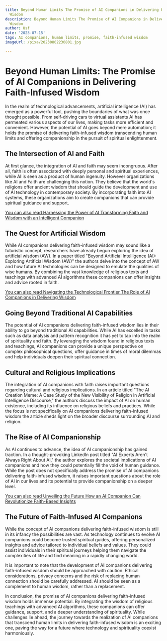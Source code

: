 ```yaml
---
title: Beyond Human Limits The Promise of AI Companions in Delivering Faith-Infused
  Wisdom
description: Beyond Human Limits The Promise of AI Companions in Delivering Faith-Infused
  Wisdom
author: Usf
date: '2023-07-15'
tags: AI companions, human limits, promise, faith-infused wisdom
imageUrl: /pixa/20230802230801.jpg

---
```

# Beyond Human Limits:  The Promise of AI Companions in Delivering Faith-Infused Wisdom

In  the realm of technological advancements, artificial intelligence (AI) has emerged as a powerful  tool, pushing the boundaries of what was once thought  possible. From self-driving cars to virtual assistants AI has permeated various aspects of our lives, making tasks more efficient and convenient. However,  the potential of AI goes beyond mere automation; it holds the promise of delivering faith-infused wisdom transcending human limits and offering companionship in the pursuit of spiritual enlightenment.

## The Intersection of AI and  Faith

At first glance,  the integration of AI and faith may  seem incongruous. After all, faith  is often associated with deeply personal and  spiritual experiences,  while  AI is seen as a  product  of human ingenuity.  However organizations like AI and Faith  are challenging this notion. They believe that the world's religions offer ancient wisdom that should guide the development and use of AI technology in contemporary society.  By incorporating faith  into AI systems, these organizations aim to create companions that can provide spiritual guidance and support.

[You can also read  Harnessing  the Power of AI Transforming  Faith and  Wisdom with an Intelligent Companion](Harnessing%20the%20Power%20of%20AI%20Transforming%20Faith%20and%20Wisdom%20with%20an%20Intelligent%20Companion)


## The Quest for Artificial Wisdom

While AI companions delivering faith-infused wisdom may sound like a futuristic concept, researchers have already begun exploring the idea of artificial wisdom (AW). In  a paper titled "Beyond Artificial Intelligence (AI): Exploring Artificial Wisdom (AW)" the authors delve into  the concept of AW and how future AI technologies can be designed to emulate the qualities of wise humans. By combining the vast knowledge of religious texts and teachings with advanced AI algorithms these companions can offer insights and advice rooted in faith.

[You can also read Navigating the Technological Frontier The Role of  AI Companions in Delivering Wisdom](Navigating%20the%20Technological%20Frontier%20The%20Role%20of%20AI%20Companions%20in%20Delivering%20Wisdom)


## Going Beyond Traditional AI Capabilities

The  potential of AI companions delivering faith-infused wisdom lies in their ability to go beyond traditional AI  capabilities. While AI has excelled in tasks such as data analysis  and pattern  recognition it has yet to tap into  the realm of spirituality and faith. By  leveraging  the wisdom found in religious texts and teachings, AI companions can provide a unique perspective on complex philosophical  questions, offer guidance in times of moral dilemmas  and help individuals deepen their spiritual connection.

## Cultural and Religious Implications

The integration  of AI companions with faith raises  important questions  regarding cultural and religious implications. In an article titled "The  AI Creation Meme: A Case Study of the New Visibility  of  Religion in Artificial Intelligence Discourse," the authors discuss the impact of AI on human existence, including its influence on religious beliefs and practices. While the focus is not specifically on AI  companions delivering faith-infused wisdom the article sheds light on  the broader discourse surrounding  AI and religion.

## The Rise of AI Companionship

As AI continues to advance, the idea of AI companionship has gained traction. In a thought-provoking LinkedIn post  titled  "AI Experts Aren't Always Right About AI," the author explores the societal implications of AI companions and how they could potentially fill the void of human  guidance. While  the post does  not specifically address the  promise of AI companions delivering faith-infused  wisdom,  it raises important questions about the role  of AI  in our  lives and its potential  to provide companionship on a deeper level.

[You can also read Unveiling the Future How  an AI  Companion Can Revolutionize Faith-Based Insights](Unveiling%20the%20Future%20How%20an%20AI%20Companion%20Can%20Revolutionize%20Faith-Based%20Insights)


## The Future of Faith-Infused AI  Companions

While the concept of  AI companions delivering faith-infused wisdom is still  in  its infancy the possibilities are vast. As technology continues to evolve AI companions could become trusted spiritual guides, offering personalized insights and advice tailored to individual beliefs  and values. They could assist individuals in their spiritual journeys helping them navigate the complexities  of life and find meaning in a rapidly changing world.

It is important to note that the development of AI companions delivering faith-infused wisdom should be approached with caution. Ethical considerations, privacy concerns  and the risk of replacing human connection should be carefully addressed. AI should be seen as  a  complement  to human wisdom, rather than a replacement.

In conclusion, the promise of  AI companions delivering faith-infused wisdom holds immense potential. By integrating the wisdom of religious teachings with advanced AI algorithms, these companions can offer guidance, support,  and a deeper understanding of spirituality. While challenges lie ahead,  the journey towards the realization of AI companions that transcend  human limits in delivering faith-infused wisdom is an exciting one, paving the way for a future  where  technology and  spirituality coexist harmoniously.